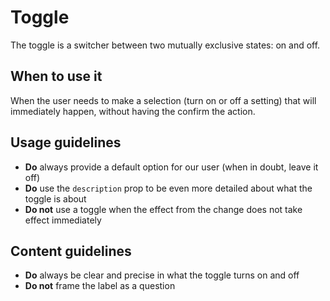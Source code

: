
<Meta of={Stories} />

# Toggle

<Status variant="stable" />

The toggle is a switcher between two mutually exclusive states: on and off.

<Story of={Stories.WithDescription} />
<Props />

## When to use it

When the user needs to make a selection (turn on or off a setting) that will immediately happen, without having the confirm the action.

## Usage guidelines

- **Do** always provide a default option for our user (when in doubt, leave it off)
- **Do** use the `description` prop to be even more detailed about what the toggle is about
- **Do not** use a toggle when the effect from the change does not take effect immediately

## Content guidelines

- **Do** always be clear and precise in what the toggle turns on and off
- **Do not** frame the label as a question
